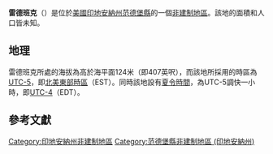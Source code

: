 {{noteTA
|G1=USState
|G2=地名
|G3=Unit
}}
{{Infobox settlement
|official_name            = 雷德班克
|native_name = Red Bank
|settlement_type          = [[非建制地區|非建制地區]]
|image_skyline            = 
|imagesize                = 
|image_map                = 
|mapsize                  = 
|pushpin_map              = USA Indiana
|pushpin_label            = 雷德班克
|pushpin_label_position   = top
|pushpin_map_caption      = 雷德班克在印地安納州的位置
|subdivision_type         = [[世界政區索引|國家]]
|subdivision_type1        = [[美国州份|州份]]
|subdivision_type2        = [[印地安納州行政区划|縣]]
|subdivision_name         = [[美国|美国]]
|subdivision_name1        = [[印地安納州|印地安納州]]
|subdivision_name2        = [[范德堡縣_(印地安納州)|范德堡縣]]
|elevation_ft             = 407
|elevation_m              = 124
|area_total_km2           = 
|area_total_sq_mi         = 
|area_land_km2            = 
|area_land_sq_mi          = 
|area_water_km2           = 
|area_water_sq_mi         = 
|population_as_of         = 2010
|population_footnotes     = 
|population_total         = 
|population_metro         = 
|population_density_km2   = auto
|population_density_sq_mi = auto
|timezone                 = [[北美东部时区|北美东部时区]]
|utc_offset               = -5
|coordinates              = {{coord|37|58|17|N|87|37|33|W|display=inline,title}}
| coor_pinpoint           = 
| coordinates_footnotes   = 
|timezone_DST             = EDT
|utc_offset_DST           = -4
|postal_code_type         = [[美國郵區編號|郵區編號]]
|postal_code              = 47712
|area_code                = {{link-en|电话区号812|Area code 812|812}}
|blank_name = [[地名信息系统|GNIS ID]]
|blank_info = 441815<ref name="GNIS">{{cite gnis|441815|Red Bank}}</ref>
}}
'''雷德班克'''（{{lang-en|Red Bank}}）是位於[[美國|美國]][[印地安納州|印地安納州]][[范德堡縣_(印地安納州)|范德堡縣]]的一個[[非建制地區|非建制地區]]。該地的面積和人口皆未知。

== 地理 ==
雷德班克所處的海拔為高於海平面124米（即407英呎），而該地所採用的時區為[[UTC-5|UTC-5]]，即[[北美東部時區|北美東部時區]]（EST）。同時該地設有[[夏令時間|夏令時間]]，為UTC-5調快一小時，即[[UTC-4|UTC-4]]（EDT）。

== 參考文獻 ==
{{reflist}}

{{范德堡縣 (印地安納州)}}

{{DEFAULTSORT:Red Bank}}
[[Category:印地安納州非建制地區|Category:印地安納州非建制地區]]
[[Category:范德堡縣非建制地區_(印地安納州)|Category:范德堡縣非建制地區 (印地安納州)]]

{{Indiana-geo-stub}}